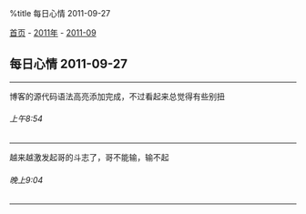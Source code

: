 %title 每日心情 2011-09-27

[[../../../index|首页]] - [[../index|2011年]] - [[index|2011-09]]
==每日心情 2011-09-27==
----
博客的源代码语法高亮添加完成，不过看起来总觉得有些别扭
======上午8:54======
----
越来越激发起哥的斗志了，哥不能输，输不起
======晚上9:04======
----
